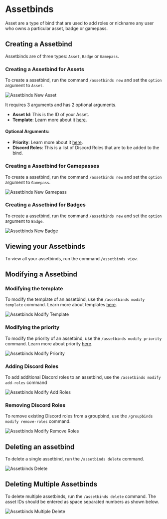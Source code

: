 
# Assetbinds

Asset are a type of bind that are used to add roles or nickname any user who owns a particular asset, badge or gamepass.

## Creating a Assetbind

Assetbinds are of three types: `Asset`, `Badge` or `Gamepass`.

### Creating a Assetbind for Assets

To create a assetbind, run the command `/assetbinds new` and set the `option` argument to `Asset`.

<div className="bg-gradient-to-r from-blue-400 to-pink-500 flex py-2 md:py-4 xl:py-8 px-1 md:px-4 xl:px-6 rounded-sm">
  <Image
    src={assetbinds_new_asset}
    alt="Assetbinds New Asset"
    className="rounded-md shadow-xl"
    placeholder="blur"
  />
</div>

It requires 3 arguments and has 2 optional arguments.

- **Asset Id**: This is the ID of your Asset.
- **Template**: Learn more about it [here](/docs/template).

#### Optional Arguments:

- **Priority**: Learn more about it [here](/docs/priority).
- **Discord Roles**: This is a list of Discord Roles that are to be added to the bind.

### Creating a Assetbind for Gamepasses

To create a assetbind, run the command `/assetbinds new` and set the `option` argument to `Gamepass`.

<div className="bg-gradient-to-r from-blue-400 to-pink-500 flex py-2 md:py-4 xl:py-8 px-1 md:px-4 xl:px-6 rounded-sm">
  <Image
    src={assetbinds_new_gamepass}
    alt="Assetbinds New Gamepass"
    className="rounded-md shadow-xl"
    placeholder="blur"
  />
</div>

### Creating a Assetbind for Badges

To create a assetbind, run the command `/assetbinds new` and set the `option` argument to `Badge`.

<div className="bg-gradient-to-r from-blue-400 to-pink-500 flex py-2 md:py-4 xl:py-8 px-1 md:px-4 xl:px-6 rounded-sm">
  <Image
    src={assetbinds_new_badge}
    alt="Assetbinds New Badge"
    className="rounded-md shadow-xl"
    placeholder="blur"
  />
</div>

## Viewing your Assetbinds

To view all your assetbinds, run the command `/assetbinds view`.

## Modifying a Assetbind

### Modifying the template

To modify the template of an assetbind, use the `/assetbinds modify template` command. Learn more about templates [here](/docs/template).

<div className="bg-gradient-to-r from-blue-400 to-pink-500 flex py-8 px-6 rounded-sm">
  <Image
    src={assetbinds_modify_template}
    alt="Assetbinds Modify Template"
    className="rounded-md shadow-xl"
    placeholder="blur"
  />
</div>

### Modifying the priority

To modify the priority of an assetbind, use the `/assetbinds modify priority` command. Learn more about priority [here](/docs/priority).

<div className="bg-gradient-to-r from-blue-400 to-pink-500 flex py-8 px-6 rounded-sm">
  <Image
    src={assetbinds_modify_priority}
    alt="Assetbinds Modify Priority"
    className="rounded-md shadow-xl"
    placeholder="blur"
  />
</div>

### Adding Discord Roles

To add additional Discord roles to an assetbind, use the `/assetbinds modify add-roles` command

<div className="bg-gradient-to-r from-blue-400 to-pink-500 flex py-8 px-6 rounded-sm">
  <Image
    src={assetbinds_modify_add_roles}
    alt="Assetbinds Modify Add Roles"
    className="rounded-md shadow-xl"
    placeholder="blur"
  />
</div>

### Removing Discord Roles

To remove existing Discord roles from a groupbind, use the `/groupbinds modify remove-roles` command.

<div className="bg-gradient-to-r from-blue-400 to-pink-500 flex py-8 px-6 rounded-sm">
  <Image
    src={assetbinds_modify_remove_roles}
    alt="Assetbinds Modify Remove Roles"
    className="rounded-md shadow-xl"
    placeholder="blur"
  />
</div>

## Deleting an assetbind

To delete a single assetbind, run the `/assetbinds delete` command.

<div className="bg-gradient-to-r from-blue-400 to-pink-500 flex py-8 px-6 rounded-sm">
  <Image
    src={assetbinds_delete}
    alt="Assetbinds Delete"
    className="rounded-md shadow-xl"
    placeholder="blur"
  />
</div>

## Deleting Multiple Assetbinds

To delete multiple assetbinds, run the `/assetbinds delete` command. The asset IDs should be entered as space separated numbers
as shown below.

<div className="bg-gradient-to-r from-blue-400 to-pink-500 flex py-8 px-6 rounded-sm">
  <Image
    src={assetbinds_delete_multiple}
    alt="Assetbinds Multiple Delete"
    className="rounded-md shadow-xl"
    placeholder="blur"
  />
</div>
